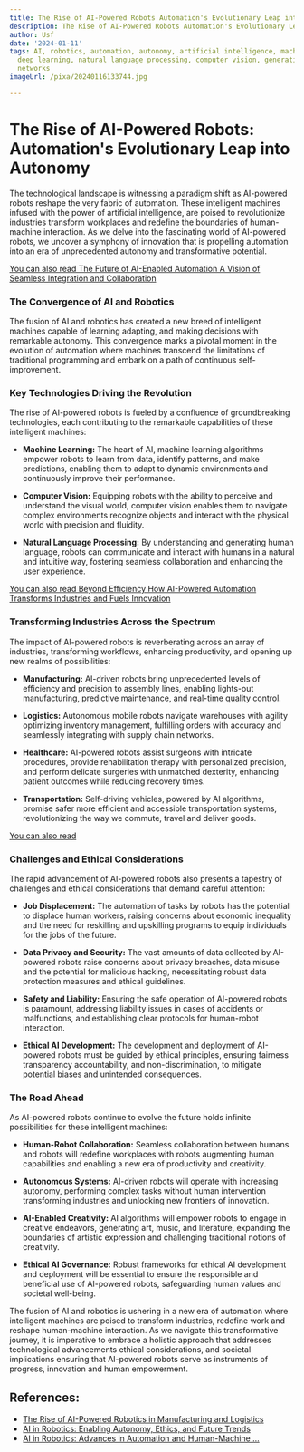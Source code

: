 ```yaml
---
title: The Rise of AI-Powered Robots Automation's Evolutionary Leap into Autonomy
description: The Rise of AI-Powered Robots Automation's Evolutionary Leap into Autonomy
author: Usf
date: '2024-01-11'
tags: AI, robotics, automation, autonomy, artificial intelligence, machine learning,
  deep learning, natural language processing, computer vision, generative adversarial
  networks
imageUrl: /pixa/20240116133744.jpg

---
```

# **The  Rise of  AI-Powered Robots: Automation's Evolutionary Leap into Autonomy**

The technological landscape is witnessing a paradigm shift  as AI-powered robots reshape the very fabric of automation. These intelligent machines infused with the power of artificial  intelligence, are poised to revolutionize  industries transform workplaces and redefine the boundaries of human-machine interaction. As we delve into the fascinating world  of  AI-powered robots, we uncover a symphony of innovation  that is propelling automation into an era of  unprecedented autonomy  and transformative potential.

[You can also read The Future of AI-Enabled Automation A Vision of Seamless Integration  and Collaboration](The%20Future%20of%20AI-Enabled%20Automation%20A%20Vision%20of%20Seamless%20Integration%20and%20Collaboration)


### **The  Convergence of AI and Robotics**

The fusion of AI and robotics has created a new breed of intelligent machines capable of learning adapting, and making decisions with remarkable autonomy. This convergence marks a pivotal moment in the evolution of automation where machines transcend the limitations of traditional programming and embark on a path of continuous self-improvement.

### **Key Technologies Driving the  Revolution**

The rise  of AI-powered robots is fueled by a confluence of  groundbreaking technologies, each contributing to the remarkable capabilities of these intelligent machines:

-  **Machine Learning:** The heart of AI, machine learning algorithms empower robots to  learn from data, identify patterns, and make predictions, enabling them to adapt to dynamic environments and continuously improve their performance.

- **Computer Vision:** Equipping robots with the ability to perceive and understand the  visual world,  computer vision enables them to navigate complex environments recognize objects and interact with the physical world with precision  and fluidity.

- **Natural Language Processing:**  By understanding and generating human language, robots can  communicate and interact with humans in a natural and intuitive way, fostering seamless collaboration and enhancing the user experience.

[You can also  read Beyond Efficiency How AI-Powered Automation Transforms Industries and Fuels Innovation](Beyond%20Efficiency%20How%20AI-Powered%20Automation%20Transforms%20Industries%20and%20Fuels%20Innovation)


### **Transforming Industries Across the Spectrum**

The impact of AI-powered robots is reverberating across an array of industries, transforming  workflows, enhancing productivity, and opening up new  realms of possibilities:

- **Manufacturing:** AI-driven  robots bring unprecedented levels of efficiency and precision to assembly lines,  enabling lights-out  manufacturing, predictive maintenance, and real-time quality control.

- **Logistics:**  Autonomous  mobile robots navigate warehouses with agility optimizing inventory  management, fulfilling orders with accuracy and seamlessly integrating with supply chain networks.

- **Healthcare:**  AI-powered robots assist surgeons with intricate procedures, provide rehabilitation therapy with personalized precision, and perform delicate surgeries with unmatched dexterity,  enhancing patient outcomes  while reducing recovery times.

- **Transportation:**  Self-driving vehicles, powered by AI algorithms, promise safer  more efficient and accessible  transportation systems, revolutionizing the way we commute, travel and deliver goods.

[You  can also read ]()


### **Challenges and Ethical Considerations**

The rapid advancement of AI-powered robots  also presents a tapestry of challenges and ethical considerations that demand  careful attention:

- **Job Displacement:** The automation  of  tasks by robots has the potential to displace human workers, raising concerns about economic inequality and the need for reskilling and upskilling programs to equip individuals for the jobs of the future.

- **Data Privacy and Security:** The vast amounts of data collected by AI-powered robots raise concerns  about privacy breaches, data misuse and the potential for malicious hacking, necessitating robust data protection measures and ethical guidelines.

-  **Safety and Liability:** Ensuring the safe operation of AI-powered robots is paramount,  addressing liability issues  in cases of accidents or malfunctions, and establishing clear protocols for human-robot interaction.

- **Ethical AI Development:** The development  and deployment  of AI-powered  robots must be guided by ethical principles,  ensuring fairness transparency accountability, and  non-discrimination,  to mitigate potential biases  and unintended consequences.

### **The Road Ahead**

As AI-powered robots continue to evolve the future  holds infinite possibilities for these intelligent machines:

- **Human-Robot  Collaboration:** Seamless collaboration between  humans and robots will redefine workplaces with  robots augmenting human capabilities  and enabling a new era of productivity and creativity.

- **Autonomous Systems:** AI-driven robots will operate with increasing autonomy, performing  complex tasks without human intervention transforming industries and unlocking new frontiers of innovation.

- **AI-Enabled Creativity:** AI algorithms  will empower robots to engage in creative endeavors, generating art, music,  and  literature, expanding  the boundaries of artistic expression and challenging traditional notions of creativity.

- **Ethical AI Governance:** Robust frameworks for ethical AI development and deployment will be essential to ensure the responsible and beneficial use of AI-powered robots, safeguarding  human values and societal  well-being.

The fusion of AI and robotics is ushering in a new era of automation where intelligent machines are  poised to  transform industries,  redefine work and reshape human-machine interaction. As we navigate this transformative journey,  it is imperative to embrace a holistic  approach that  addresses technological advancements  ethical considerations, and societal implications  ensuring that AI-powered robots serve  as  instruments of progress, innovation and human empowerment.

## References:
- [The Rise of AI-Powered Robotics in Manufacturing and Logistics](https://medium.com/@brechtcorbeel/the-rise-of-ai-powered-robotics-in-manufacturing-and-logistics-9736637982d5)
- [AI in Robotics: Enabling Autonomy, Ethics, and Future Trends](https://statusneo.com/ai-in-robotics-enabling-autonomy-ethics-and-future-trends/)
- [AI in Robotics: Advances in Automation and Human-Machine ...](https://www.linkedin.com/pulse/ai-robotics-advances-automation-human-machine-dave-balroop-6tqwc)

